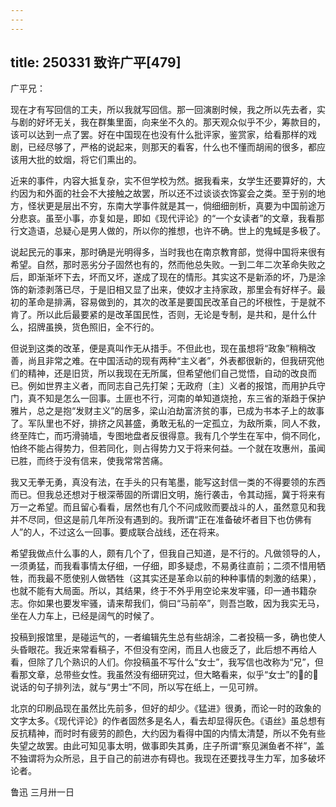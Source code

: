 ```yaml
---
---
---
```

title: 250331 致许广平[479]
---




广平兄：

现在才有写回信的工夫，所以我就写回信。那一回演剧时候，我之所以先去者，实与剧的好坏无关，我在群集里面，向来坐不久的。那天观众似乎不少，筹款目的，该可以达到一点了罢。好在中国现在也没有什么批评家，鉴赏家，给看那样的戏剧，已经尽够了，严格的说起来，则那天的看客，什么也不懂而胡闹的很多，都应该用大批的蚊烟，将它们熏出的。

近来的事件，内容大抵复杂，实不但学校为然。据我看来，女学生还要算好的，大约因为和外面的社会不大接触之故罢，所以还不过谈谈衣饰宴会之类。至于别的地方，怪状更是层出不穷，东南大学事件就是其一，倘细细剖析，真要为中国前途万分悲哀。虽至小事，亦复如是，即如《现代评论》的“一个女读者”的文章，我看那行文造语，总疑心是男人做的，所以你的推想，也许不确。世上的鬼蜮是多极了。

说起民元的事来，那时确是光明得多，当时我也在南京教育部，觉得中国将来很有希望。自然，那时恶劣分子固然也有的，然而他总失败。一到二年二次革命失败之后，即渐渐坏下去，坏而又坏，遂成了现在的情形。其实这不是新添的坏，乃是涂饰的新漆剥落已尽，于是旧相又显了出来，使奴才主持家政，那里会有好样子。最初的革命是排满，容易做到的，其次的改革是要国民改革自己的坏根性，于是就不肯了。所以此后最要紧的是改革国民性，否则，无论是专制，是共和，是什么什么，招牌虽换，货色照旧，全不行的。

但说到这类的改革，便是真叫作无从措手。不但此也，现在虽想将“政象”稍稍改善，尚且非常之难。在中国活动的现有两种“主义者”，外表都很新的，但我研究他们的精神，还是旧货，所以我现在无所属，但希望他们自己觉悟，自动的改良而已。例如世界主义者，而同志自己先打架；无政府〔主〕义者的报馆，而用护兵守门，真不知是怎么一回事。土匪也不行，河南的单知道烧抢，东三省的渐趋于保护雅片，总之是抱“发财主义”的居多，梁山泊劫富济贫的事，已成为书本子上的故事了。军队里也不好，排挤之风甚盛，勇敢无私的一定孤立，为敌所乘，同人不救，终至阵亡，而巧滑骑墙，专图地盘者反很得意。我有几个学生在军中，倘不同化，怕终不能占得势力，但若同化，则占得势力又于将来何益。一个就在攻惠州，虽闻已胜，而终于没有信来，使我常常苦痛。

我又无拳无勇，真没有法，在手头的只有笔墨，能写这封信一类的不得要领的东西而已。但我总还想对于根深蒂固的所谓旧文明，施行袭击，令其动摇，冀于将来有万一之希望。而且留心看看，居然也有几个不问成败而要战斗的人，虽然意见和我并不尽同，但这是前几年所没有遇到的。我所谓“正在准备破坏者目下也仿佛有人”的人，不过这么一回事。要成联合战线，还在将来。

希望我做点什么事的人，颇有几个了，但我自己知道，是不行的。凡做领导的人，一须勇猛，而我看事情太仔细，一仔细，即多疑虑，不易勇往直前；二须不惜用牺牲，而我最不愿使别人做牺牲（这其实还是革命以前的种种事情的刺激的结果），也就不能有大局面。所以，其结果，终于不外乎用空论来发牢骚，印一通书籍杂志。你如果也要发牢骚，请来帮我们，倘曰“马前卒”，则吾岂敢，因为我实无马，坐在人力车上，已经是阔气的时候了。

投稿到报馆里，是碰运气的，一者编辑先生总有些胡涂，二者投稿一多，确也使人头昏眼花。我近来常看稿子，不但没有空闲，而且人也疲乏了，此后想不再给人看，但除了几个熟识的人们。你投稿虽不写什么“女士”，我写信也改称为“兄”，但看那文章，总带些女性。我虽然没有细研究过，但大略看来，似乎“女士”的的说话的句子排列法，就与“男士”不同，所以写在纸上，一见可辨。

北京的印刷品现在虽然比先前多，但好的却少。《猛进》很勇，而论一时的政象的文字太多。《现代评论》的作者固然多是名人，看去却显得灰色。《语丝》虽总想有反抗精神，而时时有疲劳的颜色，大约因为看得中国的内情太清楚，所以不免有些失望之故罢。由此可知见事太明，做事即失其勇，庄子所谓“察见渊鱼者不祥”，盖不独谓将为众所忌，且于自己的前进亦有碍也。我现在还要找寻生力军，加多破坏论者。

鲁迅 三月卅一日